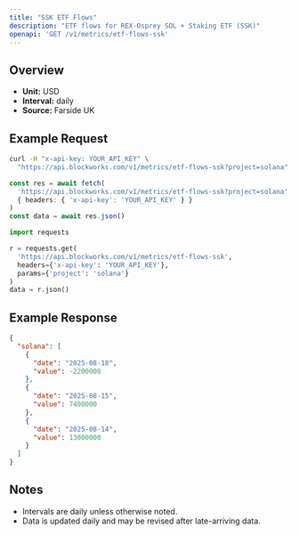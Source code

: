 ```yaml
---
title: "SSK ETF Flows"
description: "ETF flows for REX-Osprey SOL + Staking ETF (SSK)"
openapi: 'GET /v1/metrics/etf-flows-ssk'
---
```


## Overview

- **Unit:** USD
- **Interval:** daily
- **Source:** Farside UK

## Example Request

<CodeGroup>

```bash cURL
curl -H "x-api-key: YOUR_API_KEY" \
  "https://api.blockworks.com/v1/metrics/etf-flows-ssk?project=solana"
```

```typescript TypeScript
const res = await fetch(
  'https://api.blockworks.com/v1/metrics/etf-flows-ssk?project=solana',
  { headers: { 'x-api-key': 'YOUR_API_KEY' } }
)
const data = await res.json()
```

```python Python
import requests

r = requests.get(
  'https://api.blockworks.com/v1/metrics/etf-flows-ssk',
  headers={'x-api-key': 'YOUR_API_KEY'},
  params={'project': 'solana'}
)
data = r.json()
```

</CodeGroup>

## Example Response

```json
{
  "solana": [
    {
      "date": "2025-08-18",
      "value": -2200000
    },
    {
      "date": "2025-08-15",
      "value": 7400000
    },
    {
      "date": "2025-08-14",
      "value": 13000000
    }
  ]
}
```

## Notes
- Intervals are daily unless otherwise noted.
- Data is updated daily and may be revised after late-arriving data.
